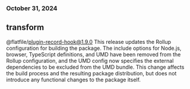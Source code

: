 ### October 31, 2024
## transform

@flatfile/plugin-record-hook@1.9.0
This release updates the Rollup configuration for building the package. The include options for Node.js, browser, TypeScript definitions, and UMD have been removed from the Rollup configuration, and the UMD config now specifies the external dependencies to be excluded from the UMD bundle. This change affects the build process and the resulting package distribution, but does not introduce any functional changes to the package itself.